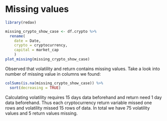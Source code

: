 # Missing values

```r
library(redav)
```

```r
missing_crypto_show_case <- df.crypto %>% 
  rename(
    date = Date,
    crypto = cryptocurrency,
    capital = market_cap
    )
plot_missing(missing_crypto_show_case)
```

Observed that volatility and return contains missing values. Take a look into number of missing value in columns we found:

```r
colSums(is.na(missing_crypto_show_case)) %>%
  sort(decreasing = TRUE)
```


Calculating volatility requires 15 days data beforehand and return need 1 day  data beforehand. Thus each cryptocurrency return variable missed one rows and volatility missed 15 rows of data. In total we have 75 volatility values and 5 return values missing.

